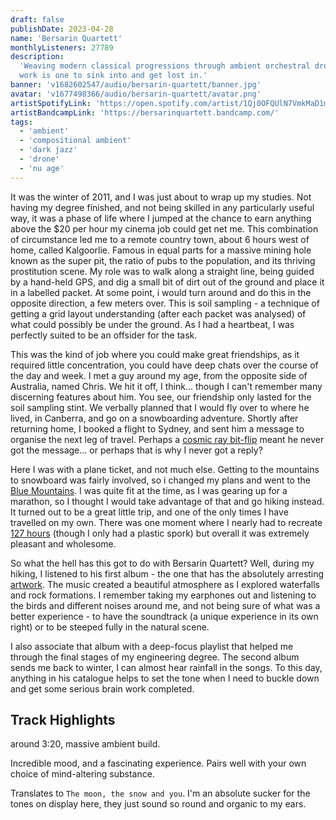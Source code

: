 ```yaml
---
draft: false
publishDate: 2023-04-28
name: 'Bersarin Quartett'
monthlyListeners: 27789
description:
  'Weaving modern classical progressions through ambient orchestral drones, this
  work is one to sink into and get lost in.'
banner: 'v1682602547/audio/bersarin-quartett/banner.jpg'
avatar: 'v1677498366/audio/bersarin-quartett/avatar.png'
artistSpotifyLink: 'https://open.spotify.com/artist/1Qj0OFQUlN7VmkMaD1mPMi?si=tjNbUXdcQQuAPBhl2kYy_w'
artistBandcampLink: 'https://bersarinquartett.bandcamp.com/'
tags:
  - 'ambient'
  - 'compositional ambient'
  - 'dark jazz'
  - 'drone'
  - 'nu age'
---
```



It was the winter of 2011, and I was just about to wrap up my studies. Not
having my degree finished, and not being skilled in any particularly useful way,
it was a phase of life where I jumped at the chance to earn anything above the
$20 per hour my cinema job could get net me. This combination of circumstance
led me to a remote country town, about 6 hours west of home, called Kalgoorlie.
Famous in equal parts for a massive mining hole known as the super pit, the
ratio of pubs to the population, and its thriving prostitution scene. My role
was to walk along a straight line, being guided by a hand-held GPS, and dig a
small bit of dirt out of the ground and place it in a labelled packet. At some
point, i would turn around and do this in the opposite direction, a few meters
over. This is soil sampling - a technique of getting a grid layout understanding
(after each packet was analysed) of what could possibly be under the ground. As
I had a heartbeat, I was perfectly suited to be an offsider for the task.

This was the kind of job where you could make great friendships, as it required
little concentration, you could have deep chats over the course of the day and
week. I met a guy around my age, from the opposite side of Australia, named
Chris. We hit it off, I think... though I can't remember many discerning
features about him. You see, our friendship only lasted for the soil sampling
stint. We verbally planned that I would fly over to where he lived, in Canberra,
and go on a snowboarding adventure. Shortly after returning home, I booked a
flight to Sydney, and sent him a message to organise the next leg of travel.
Perhaps a
[cosmic ray bit-flip](https://www.scienceabc.com/innovation/what-are-bit-flips-and-how-are-spacecraft-protected-from-them.html)
meant he never got the message... or perhaps that is why I never got a reply?

Here I was with a plane ticket, and not much else. Getting to the mountains to
snowboard was fairly involved, so i changed my plans and went to the
[Blue Mountains](https://www.visitnsw.com/destinations/blue-mountains). I was
quite fit at the time, as I was gearing up for a marathon, so I thought I would
take advantage of that and go hiking instead. It turned out to be a great little
trip, and one of the only times I have travelled on my own. There was one moment
where I nearly had to recreate
[127 hours](https://www.imdb.com/title/tt1542344/) (though I only had a plastic
spork) but overall it was extremely pleasant and wholesome.

So what the hell has this got to do with Bersarin Quartett? Well, during my
hiking, I listened to his first album - the one that has the absolutely
arresting [artwork](https://f4.bcbits.com/img/a0523843058_16.jpg). The music
created a beautiful atmosphere as I explored waterfalls and rock formations. I
remember taking my earphones out and listening to the birds and different noises
around me, and not being sure of what was a better experience - to have the
soundtrack (a unique experience in its own right) or to be steeped fully in the
natural scene.

I also associate that album with a deep-focus playlist that helped me through
the final stages of my engineering degree. The second album sends me back to
winter, I can almost hear rainfall in the songs. To this day, anything in his
catalogue helps to set the tone when I need to buckle down and get some serious
brain work completed.

## Track Highlights

<AudioTitle
	client:only="react"
	startFromInSeconds={100}
	durationInSeconds={45}
	cloudinaryPath="v1682337568/audio/bats/higgs.m4a"
	trackName="Inversion"
	spotifyLink="https://open.spotify.com/track/1eheyO1l5xnRN1hoEnUTXg?si=6e936ef139024b14"
/>

around 3:20, massive ambient build.

<AudioTitle
	client:only="react"
	startFromInSeconds={100}
	durationInSeconds={45}
	cloudinaryPath="v1682337568/audio/bats/higgs.m4a"
	trackName="2287"
	spotifyLink="https://open.spotify.com/track/4uiQ9iUzHcKtjR9e9n3bS4?si=a19e371427d740bc"
/>

Incredible mood, and a fascinating experience. Pairs well with your own choice
of mind-altering substance.

<AudioTitle
	client:only="react"
	startFromInSeconds={100}
	durationInSeconds={45}
	cloudinaryPath="v1682337568/audio/bats/higgs.m4a"
	trackName="Der Mond, der Schnee und Du"
	spotifyLink="https://open.spotify.com/track/2gwpLVShJ72rplBJuCGGO7?si=04d62f6da093465e"
/>

Translates to `The moon, the snow and you`. I'm an absolute sucker for the tones
on display here, they just sound so round and organic to my ears.
